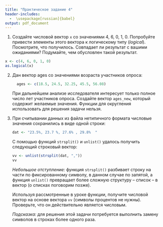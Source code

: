 ```yaml
---
title: "Практическое задание 4"
header-includes:
  -  \usepackage[russian]{babel}
output: pdf_document
---
```


\begin{center}
\large{\textit{Практическое задание не сдается на проверку и не оценивается.}}
\end{center}

1. Создайте числовой вектор `x` со значениями 4, 6, 0, 1, 0. Попробуйте привести элементы этого вектора к логическому типу (*logical*). Посмотрите, что получилось. Совпадает ли результат с вашими ожиданиями? Подумайте, чем обусловлен такой результат.
```r
x <- c(4, 6, 0, 1, 0)
as.logical(x)
```


2. Дан вектор ages со значениями возраста участников опроса:

    ```r
      ages <- c(18.5, 24.5, 32.25, 45.5, 56.08)
    ```

    При дальнейшем анализе исследователя интересует только полное число лет участников опроса. Создайте вектор `ages_new`, который содержит желаемые значения.  Функции для округления использовать для решения задачи нельзя.

3. При считывании данных из файла нетипичного формата числовые значения сохранились в виде одной строки:

    ```r
    dat <- "23.5%, 23.7 %, 27.6% , 29.8%  "
    ```

    С помощью функций `strsplit()` и `unlist()` удалось получить следующий строковый вектор:

    ```r
    vv <- unlist(strsplit(dat, ","))
    vv
    ```

    *Небольшое отступление:* функция `strsplit()` разбивает строку на части по фиксированному символу, в данном случае по запятой, а функция `unlist()` превращает более сложную структуру – список – в вектор (о списках поговорим позже).

    Используя рассмотренные в уроке функции, получите числовой вектор на основе вектора `vv` (символы процентов не нужны). Проверьте, что он действительно является числовым.

    *Подсказка:* для решения этой задачи потребуется выполнить замену символов в строках более одного раза. 